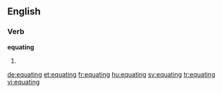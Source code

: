 ==English==

===Verb===
'''equating'''

# {{present participle of|equate}}

[[de:equating]]
[[et:equating]]
[[fr:equating]]
[[hu:equating]]
[[sv:equating]]
[[tr:equating]]
[[vi:equating]]